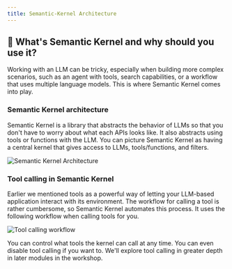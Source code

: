 ```yaml
---
title: Semantic-Kernel Architecture
---
```


## 🧾 What's Semantic Kernel and why should you use it?

Working with an LLM can be tricky, especially when building more complex scenarios, such
as an agent with tools, search capabilities, or a workflow that uses multiple language
models. This is where Semantic Kernel comes into play.

### Semantic Kernel architecture

Semantic Kernel is a library that abstracts the behavior of LLMs so that you don't have
to worry about what each APIs looks like. It also abstracts using tools or functions
with the LLM. You can picture Semantic Kernel as having a central kernel that gives
access to LLMs, tools/functions, and filters.

![Semantic Kernel Architecture](./assets/semantic-kernel-architecture.png)

### Tool calling in Semantic Kernel

Earlier we mentioned tools as a powerful way of letting your LLM-based application
interact with its environment. The workflow for calling a tool is rather cumbersome, so
Semantic Kernel automates this process. It uses the following workflow when calling
tools for you.

![Tool calling workflow](./assets/function-calling-loop.png)

You can control what tools the kernel can call at any time. You can even disable tool
calling if you want to. We'll explore tool calling in greater depth in later modules in
the workshop.